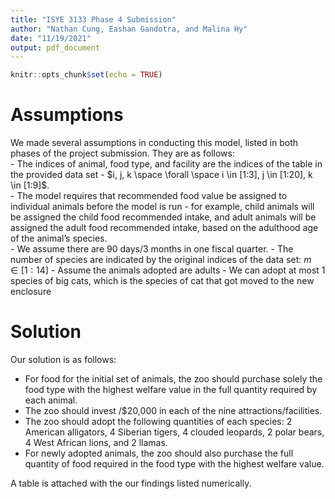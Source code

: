 ```yaml
---
title: "ISYE 3133 Phase 4 Submission"
author: "Nathan Cung, Eashan Gandotra, and Malina Hy"
date: "11/19/2021"
output: pdf_document
---
```


```r
knitr::opts_chunk$set(echo = TRUE)
```

# Assumptions  
We made several assumptions in conducting this model, listed in both phases of the project submission. They are as follows:  
 - The indices of animal, food type, and facility are the indices of the table in the provided data set - $i, j, k \space \forall \space i \in [1:3], j \in [1:20], k \in [1:9]$.  
 - The model requires that recommended food value be assigned to individual animals before the model is run - for example, child animals will be assigned the child food recommended intake, and adult animals will be assigned the adult food recommended intake, based on the adulthood age of the animal's species.  
 - We assume there are 90 days/3 months in one fiscal quarter.   - The number of species are indicated by the original indices of the data set: $m\, \in [1:14]$
 - Assume the animals adopted are adults 
 - We can adopt at most 1 species of big cats, which is the species of cat that got moved to the new enclosure
 
# Solution  
Our solution is as follows: 

- For food for the initial set of animals, the zoo should purchase solely the food type with the highest welfare value in the full quantity required by each animal.  
- The zoo should invest /$20,000 in each of the nine attractions/facilities. 
- The zoo should adopt the following quantities of each species:  2 American alligators, 4 Siberian tigers, 4 clouded leopards, 2 polar bears, 4 West African lions, and 2 llamas. 
- For newly adopted animals, the zoo should also purchase the full quantity of food required in the food type with the highest welfare value.  

A table is attached with the our findings listed numerically. 

